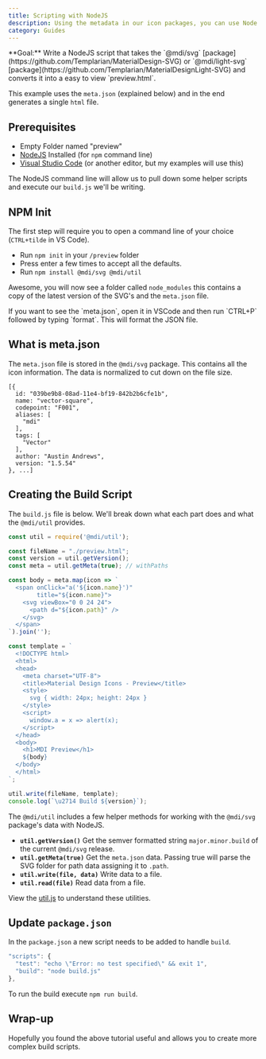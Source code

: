 ```yaml
---
title: Scripting with NodeJS
description: Using the metadata in our icon packages, you can use Node to build cool thing.
category: Guides
---
```


<Note type='success'>
  **Goal:** Write a NodeJS script that takes the `@mdi/svg` [package](https://github.com/Templarian/MaterialDesign-SVG) or `@mdi/light-svg` [package](https://github.com/Templarian/MaterialDesignLight-SVG) and converts it into a easy to view `preview.html`.
</Note>

This example uses the `meta.json` (explained below) and in the end generates a single `html` file.

## Prerequisites

- Empty Folder named "preview"
- [NodeJS](https://nodejs.org/en/download/) Installed (for `npm` command line)
- [Visual Studio Code](https://code.visualstudio.com/) (or another editor, but my examples will use this)

The NodeJS command line will allow us to pull down some helper scripts and execute our `build.js` we'll be writing.

## NPM Init

The first step will require you to open a command line of your choice (`CTRL+tilde` in VS Code).

- Run `npm init` in your `/preview` folder
- Press enter a few times to accept all the defaults.
- Run `npm install @mdi/svg @mdi/util`

Awesome, you will now see a folder called `node_modules` this contains a copy of the latest version of the SVG's and the `meta.json` file.

<Note>
  If you want to see the `meta.json`, open it in VSCode and then run `CTRL+P` followed by typing `format`. This will format the JSON file.
</Note>

## What is meta.json

The `meta.json` file is stored in the `@mdi/svg` package. This contains all the icon information. The data is normalized to cut down on the file size.

```
[{
  id: "039be9b8-08ad-11e4-bf19-842b2b6cfe1b",
  name: "vector-square",
  codepoint: "F001",
  aliases: [
    "mdi"
  ],
  tags: [
    "Vector"
  ],
  author: "Austin Andrews",
  version: "1.5.54"
}, ...]
```

## Creating the Build Script

The `build.js` file is below. We'll break down what each part does and what the `@mdi/util` provides.

```javascript
const util = require('@mdi/util');

const fileName = "./preview.html";
const version = util.getVersion();
const meta = util.getMeta(true); // withPaths

const body = meta.map(icon => `
  <span onClick="a('${icon.name}')"
        title="${icon.name}">
    <svg viewBox="0 0 24 24">
      <path d="${icon.path}" />
    </svg>
  </span>
`).join('');

const template = `
  <!DOCTYPE html>
  <html>
  <head>
    <meta charset="UTF-8">
    <title>Material Design Icons - Preview</title>
    <style>
      svg { width: 24px; height: 24px }
    </style>
    <script>
      window.a = x => alert(x);
    </script>
  </head>
  <body>
    <h1>MDI Preview</h1>
    ${body}
  </body>
  </html>
`;

util.write(fileName, template);
console.log(`\u2714 Build ${version}`);
```

The `@mdi/util` includes a few helper methods for working with the `@mdi/svg` package's data with NodeJS.

- **`util.getVersion()`** Get the semver formatted string `major.minor.build` of the current `@mdi/svg` release.
- **`util.getMeta(true)`** Get the `meta.json` data. Passing true will parse the SVG folder for path data assigning it to `.path`.
- **`util.write(file, data)`** Write data to a file.
- **`util.read(file)`** Read data from a file.

View the [util.js](https://github.com/Templarian/MaterialDesign-Util/blob/master/util.js) to understand these utilities.

## Update `package.json`

In the `package.json` a new script needs to be added to handle `build`.

```javascript
"scripts": {
  "test": "echo \"Error: no test specified\" && exit 1",
  "build": "node build.js"
},
```

To run the build execute `npm run build`.

## Wrap-up

Hopefully you found the above tutorial useful and allows you to create more complex build scripts.
